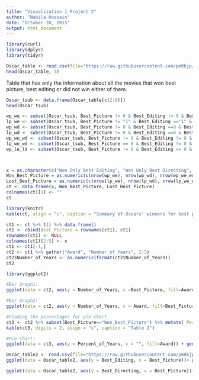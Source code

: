 ```yaml
---
title: "Visualization 1 Project 3"
author: "Nabila Hossain"
date: "October 20, 2015"
output: html_document
---
```


```r
library(curl)
library(dplyr)
library(tidyr)

Oscar_table <- read.csv(file="https://raw.githubusercontent.com/pm0kjp/IS607_Project3/master/data/tidy_oscar_winners.csv", header=TRUE, sep=",")
head(Oscar_table, 3)
```

Table that has only the information about all the movies that won best picture, best editing or did not win either of them.
```r
Oscar_tsub <- data.frame(Oscar_table[c(2:6)])
head(Oscar_tsub)
```



```r
wp_we <- subset(Oscar_tsub, Best_Picture != 0 & Best_Editing != 0 & Best_Directing == 0) #Years the movie that BOTH best picture and editing, but not directing.
lp_we <- subset(Oscar_tsub, Best_Picture != "1" & Best_Editing =="1" & Best_Directing == 0) # Years the movie won ONLY best editing but NOT best Picture or directing.
wp_wd <- subset(Oscar_tsub, Best_Picture != 0 & Best_Editing ==0 & Best_Directing != 0) # Years the movie won best directing & best picture but NOT best editing.
lp_wd <- subset(Oscar_tsub, Best_Picture != 0 & Best_Editing ==0 & Best_Directing == 0) # Years the movie ONLY won best directing but NOT best editing & best picture.
wp_we_wd <- subset(Oscar_tsub, Best_Picture != 0 & Best_Editing != 0 & Best_Directing != 0) #Years the movie won best picture, best directing and best editing.
lp_we_wd <- subset(Oscar_tsub, Best_Picture == 0 & Best_Editing != 0 & Best_Directing != 0) #Years the movie won best directing and best editing but NOT best picture.
wp_le_ld <- subset(Oscar_tsub, Best_Picture != 0 & Best_Editing == 0 & Best_Directing == 0) #Years the movie won best picture but NOT best directing and best editing.



x = as.character(c("Won Only Best Editing", "Won Only Best Directing", "Won Both Best Editing and Directing", "Lost Both Editing and Directing"))
Won_Best_Picture = as.numeric(c(nrow(wp_we), nrow(wp_wd), nrow(wp_we_wd), nrow(wp_le_ld)))
Lost_Best_Picture = as.numeric(c(nrow(lp_we), nrow(lp_wd), nrow(lp_we_wd), 0))
ct <- data.frame(x, Won_Best_Picture, Lost_Best_Picture)
colnames(ct)[1] <- ""
ct
```

```r
library(knitr)
kable(ct, align = "c", caption = "Summary of Oscars' winners for best picture, editing and directing.") 
```

```r
ct1 <- ct %>% t() %>% data.frame()
ct1 <- cbind(Best_Picture = rownames(ct1), ct1)
rownames(ct1) <- NULL
colnames(ct1)[2:5] <- x
ct1 <- ct1[-1,]
ct2 <- ct1 %>% gather("Award", "Number_of_Years", 2:5)
ct2$Number_of_Years <- as.numeric(format(ct2$Number_of_Years))
ct2

library(ggplot2)

#Bar Graph1:
ggplot(data = ct2, aes(y = Number_of_Years, x =Best_Picture, fill=Award)) + geom_bar(stat="identity", position="dodge") + scale_x_discrete(breaks=c("Lost_Best_Picture", "Won_Best_Picture"), labels=c("Lost", "Won")) + ggtitle("Graph")

#Bar Graph2:
ggplot(data = ct2, aes(y = Number_of_Years, x = Award, fill=Best_Picture)) + geom_bar(stat="identity", position="dodge") + coord_cartesian(ylim = c(0, 45)) + ggtitle("Graph")

#Finding the percentages for pie chart 
ct3 <- ct2 %>% subset(Best_Picture=="Won_Best_Picture") %>% mutate( Percent_of_Years = (Number_of_Years / 81)* 100 ) %>% data.frame()
kable(ct3, digits = 2, align = "c", caption = "Table 2")

#Pie Chart:
ggplot(data = ct3, aes(y = Percent_of_Years, x = "", fill=Award)) + geom_bar(stat = "identity", color = 'black') + coord_polar(theta="y") + ggtitle("Graph ")+ guides(fill=guide_legend(override.aes=list(colour=NA))) 

```

```r
Oscar_table2 <- read.csv(file="https://raw.githubusercontent.com/pm0kjp/IS607_Project3/master/data/Combo_Oscar.csv", header=TRUE, sep=",")
ggplot(data = Oscar_table2, aes(y = Best_Editing, x = Best_Picture))+ geom_point(aes(color = Year))

ggplot(data = Oscar_table2, aes(y = Best_Directing, x = Best_Picture))+ geom_point(aes(color = Year))


```


